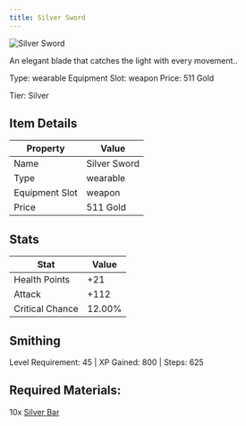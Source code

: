 ```yaml
---
title: Silver Sword
---
```


<div className="flex items-start gap-6 mb-8">
  <div className="flex-shrink-0">
    <img src="/assets/resources/crafting/weapons/swords/silver_sword.png" alt="Silver Sword" className="w-24 h-24 border rounded-lg" />
  </div>
  <div className="flex-1">
    <div className="space-y-2">
      <p className="text-lg text-muted-foreground">An elegant blade that catches the light with every movement..</p>
      <div className="flex flex-wrap gap-4 text-sm">
        <span className="px-2 py-1 bg-green-100 dark:bg-green-900 rounded-md">
          Type: wearable
        </span>
        <span className="px-2 py-1 bg-purple-100 dark:bg-purple-900 rounded-md">
          Equipment Slot: weapon
        </span>
        <span className="px-2 py-1 bg-yellow-100 dark:bg-yellow-900 rounded-md">
          Price: 511 Gold
        </span>
      </div>
      <p className="text-sm font-medium">Tier: Silver</p>
    </div>
  </div>
</div>

## Item Details
| Property | Value |
|----------|-------|
| Name | Silver Sword |
| Type | wearable |
| Equipment Slot | weapon |
| Price | 511 Gold |

## Stats
| Stat | Value |
|------|-------|
| Health Points | +21 |
| Attack | +112 |
| Critical Chance | 12.00% |

## Smithing
Level Requirement: 45 | XP Gained: 800 | Steps: 625

## Required Materials:
10x [Silver Bar](/docs/resources/individual/silver_bar)

